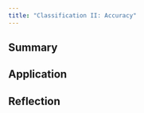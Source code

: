 ```yaml
---
title: "Classification II: Accuracy"
---
```


## Summary {#sec-week7summary}

## Application {#sec-week7application}

## Reflection {#sec-week7reflection}
